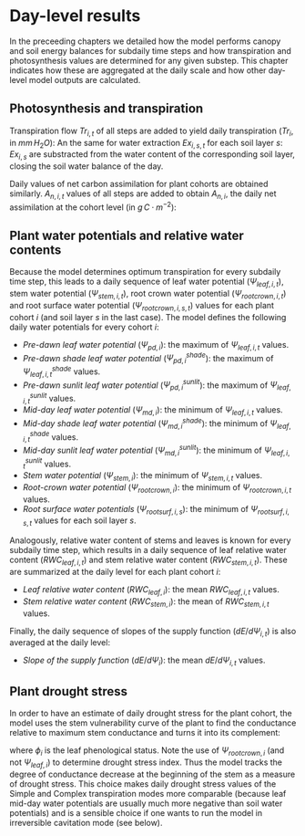 # Day-level results {#daylevelresults}

In the preceeding chapters we detailed how the model performs canopy and soil energy balances for subdaily time steps and how transpiration and photosynthesis values are determined for any given substep. This chapter indicates how these are aggregated at the daily scale and how other day-level model outputs are calculated.

## Photosynthesis and transpiration {#daylevelphototransp}

Transpiration flow $Tr_{i,t}$ of all steps are added to yield daily transpiration ($Tr_i$, in $mm\,H_2O$):
\begin{equation}
Tr_{i} = \sum_{t=1}^{n_t} {Tr_{i,t}}
\end{equation}
An the same for water extraction $Ex_{i,s,t}$ for each soil layer $s$:
\begin{equation}
Ex_{i,s} = \sum_{t=1}^{n_t} {Ex_{i,s,t}}
\end{equation}
$Ex_{i,s}$ are substracted from the water content of the corresponding soil layer, closing the soil water balance of the day. 

Daily values of net carbon assimilation for plant cohorts are obtained similarly. $A_{n, i, t}$ values of all steps are added to obtain $A_{n,i}$, the daily net assimilation at the cohort level (in $g\,C·m^{-2}$):
\begin{equation}
A_{n,i,t} = \sum_{t=1}^{n_t} {A_{n,i,t}}
\end{equation}

## Plant water potentials and relative water contents

Because the model determines optimum transpiration for every subdaily time step, this leads to a daily sequence of leaf water potential ($\Psi_{leaf,i,t}$), stem water potential ($\Psi_{stem,i,t}$), root crown water potential ($\Psi_{rootcrown,i,t}$) and root surface water potential ($\Psi_{rootcrown,i,s,t}$) values for each plant cohort $i$ (and soil layer $s$ in the last case). The model defines the following daily water potentials for every cohort $i$:

+ *Pre-dawn leaf water potential* ($\Psi_{pd, i}$): the maximum of $\Psi_{leaf,i,t}$ values.
+ *Pre-dawn shade leaf water potential* ($\Psi_{pd, i}^{shade}$): the maximum of $\Psi_{leaf,i,t}^{shade}$ values.
+ *Pre-dawn sunlit leaf water potential* ($\Psi_{pd, i}^{sunlit}$): the maximum of $\Psi_{leaf,i,t}^{sunlit}$ values.
+ *Mid-day leaf water potential* ($\Psi_{md, i}$): the minimum of $\Psi_{leaf,i,t}$ values.
+ *Mid-day shade leaf water potential* ($\Psi_{md, i}^{shade}$): the minimum of $\Psi_{leaf,i,t}^{shade}$ values.
+ *Mid-day sunlit leaf water potential* ($\Psi_{md, i}^{sunlit}$): the minimum of $\Psi_{leaf,i,t}^{sunlit}$ values.
+ *Stem water potential* ($\Psi_{stem, i}$): the minimum of $\Psi_{stem,i,t}$ values.
+ *Root-crown water potential* ($\Psi_{rootcrown, i}$): the minimum of $\Psi_{rootcrown,i,t}$ values.
+ *Root surface water potentials* ($\Psi_{rootsurf, i,s}$): the minimum of $\Psi_{rootsurf,i,s,t}$ values for each soil layer $s$.

Analogously, relative water content of stems and leaves is known for every subdaily time step, which results in a daily sequence of leaf relative water content ($RWC_{leaf,i,t}$) and stem relative water content ($RWC_{stem,i,t}$). These are summarized at the daily level for each plant cohort $i$:

+ *Leaf relative water content* ($RWC_{leaf, i}$): the mean $RWC_{leaf,i,t}$ values.
+ *Stem relative water content* ($RWC_{stem, i}$): the mean of $RWC_{stem,i,t}$ values.

Finally, the daily sequence of slopes of the supply function ($dE/d\Psi_{i,t}$) is also averaged at the daily level:

+ *Slope of the supply function* ($dE/d\Psi_{i}$): the mean $dE/d\Psi_{i,t}$ values.


## Plant drought stress {#advanceddroughtstress}

In order to have an estimate of daily drought stress for the plant cohort, the model uses the stem vulnerability curve of the plant to find the conductance relative to maximum stem conductance and turns it into its complement:

\begin{equation}
DDS_i = \phi_i \cdot \left( 1.0 - \frac{k_{stem, i}(\Psi_{rootcrown,i})}{k_{\max stem, i}}\right) = \phi_i \cdot \left(1.0 - e^{-(\Psi_{rootcrown,i}/d_{stem})^{c_{stem}}}\right)
\end{equation}
where $\phi_i$ is the leaf phenological status. Note the use of $\Psi_{rootcrown,i}$ (and not $\Psi_{leaf,i}$) to determine drought stress index. Thus the model tracks the degree of conductance decrease at the beginning of the stem as a measure of drought stress. This choice makes daily drought stress values of the Simple and Complex transpiration modes more comparable (because leaf mid-day water potentials are usually much more negative than soil water potentials) and is a sensible choice if one wants to run the model in irreversible cavitation mode (see below).

